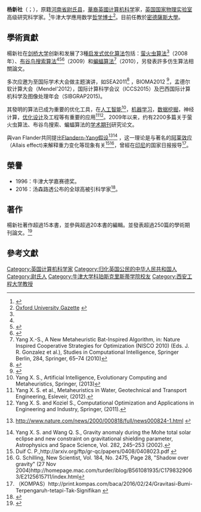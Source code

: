{{roughtranslation|time=2020-12-01}}
{{Infobox officeholder
|honorific-prefix=
|name=楊新社
|英文名=Xin-She Yang
|honorific-suffix=
|image=
|birth_date={{birth year and age|1965}}
|birth_place=
|sex=男
|nationality={{GBR}}
|office=
|term_start=
|term_end=
|predecessor=
|successor=
|educate=[[牛津大學|牛津大學]]應用數學博士
|alma_mater=[[牛津大學|牛津大學]]（Dphil）
|profession=電腦科學、優化算法、[[元啟發算法|元啟發算法]]
}}
'''杨新社'''（{{lang-en|Xin-She Yang}}；{{bd|1965年|catIdx=Yang Xin-She}}），原籍[[河南省|河南省]][[尉氏县|尉氏县]]，[[華裔英國人|華裔英國]][[计算机科学|计算机科学]]家，[[英国国家物理实验室|英国国家物理实验室]]高级研究科学家。<ref>{{cite web|url=https://math.xpu.edu.cn/info/1364/2787.htm|title=杨新社|website=西安工程大學理學院|date=2012-12-08|accessdate=2021-08-07|archive-date=2021-08-07|archive-url=https://web.archive.org/web/20210807142612/https://math.xpu.edu.cn/info/1364/2787.htm|dead-url=no}}</ref>牛津大学應用数学[[哲學博士|哲学博士]]<ref>[http://www.ox.ac.uk/gazette/1997-8/weekly/050298/exam.htm Oxford University Gazette] {{Wayback|url=http://www.ox.ac.uk/gazette/1997-8/weekly/050298/exam.htm|date=20120928071146}}</ref>。目前任教於[[密德薩斯大學|密德薩斯大學]]。

== 學術貢獻 ==
楊新社在[[剑桥大学|剑桥大学]]创新和发展了3種[[啟發式演算法|启发式优化算法]]包括：[[萤火虫算法|萤火虫算法]]<ref name="firefly2008" />（2008年）、[[布谷鸟搜索算法|布谷鸟搜索算法]]<ref name="cuckoo2009" /><ref>{{cite web |url=http://www.sciencedaily.com/releases/2010/05/100527213816.htm |title=Novel 'cuckoo search algorithm' beats particle swarm optimization in engineering design |publisher=Sciencedaily.com |date=2010-05-28 |accessdate=2013-05-14 |archive-date=2020-11-09 |archive-url=https://web.archive.org/web/20201109032223/http://www.sciencedaily.com/releases/2010/05/100527213816.htm |dead-url=no }}</ref><ref>{{cite web |author=Tue, 06/01/2010 - 12:07pm |url=http://www.scientificcomputing.com/news-DA-Novel-Cuckoo-Search-Algorithm-Beats-Particle-Swarm-Optimization-060110.aspx |title=Novel 'Cuckoo Search Algorithm' Beats Particle Swarm Optimization |publisher=Scientificcomputing.com |date= |accessdate=2013-05-14 |archive-url=https://web.archive.org/web/20120311231333/http://www.scientificcomputing.com/news-DA-Novel-Cuckoo-Search-Algorithm-Beats-Particle-Swarm-Optimization-060110.aspx |archive-date=2012-03-11 |dead-url=yes }}</ref>（2009）和[[蝙蝠算法|蝙蝠算法]]<ref>Yang X.-S., A New Metaheuristic Bat-Inspired Algorithm, in: Nature Inspired Cooperative Strategies for Optimization (NISCO 2010) (Eds. J. R. Gonzalez et al.), Studies in Computational Intelligence, Springer Berlin, 284, Springer, 65–74 (2010)</ref>（2010），另發表許多仿生算法相關論文。

多次应邀为至国际学术大会做主题演讲，如SEA2011<ref>{{cite web |url=http://www.rebennack.net/SEA2011/ |title=SEA 2011 - 10th International Symposium on Experimental Algorithms |publisher=Rebennack.net |date= |accessdate=2013-05-14 |archive-date=2017-03-30 |archive-url=https://web.archive.org/web/20170330043132/http://www.rebennack.net/SEA2011/ |dead-url=no }}</ref> ，BIOMA2012 <ref>{{cite web |url=http://bioma.ijs.si/conference/2012/ |title=BIOMA 2012 |publisher=Bioma.ijs.si |date= |accessdate=2013-05-14 |archive-date=2013-02-27 |archive-url=https://web.archive.org/web/20130227173913/http://bioma.ijs.si/conference/2012/ |dead-url=no }}</ref>，孟德尔软计算大会（Mendel'2012），国际计算科学会议（ICCS2015）及巴西国际计算机科学及图像处理年会（SIBGRAP2015)。

其發明的算法已成为重要的优化工具，在[[人工智能|人工智能]]<ref>Yang X. S., Artificial Intelligence, Evolutionary Computing and Metaheuristics, Springer, (2013)</ref>，[[机器学习|机器学习]]，[[数据挖掘|数据挖掘]]，神经计算，[[优化|优化设计]]及工程等有重要的应用<ref>Yang X. S. et al., Metaheuristics in Water, Geotechnical and Transport Engineering, Esleveir, (2012).</ref><ref> Yang X. S. and Koziel S., Computational Optimization and Applications in Engineering and Industry, Springer, (2011). </ref>。2009年以来，约有2200多篇关于萤火虫算法、布谷鸟搜索、蝙蝠算法的[[学术期刊|学术期刊]]研究论文。

與van Flander共同提出[[Flandern-Yang假设|Flandern-Yang假设]]<ref>{{cite journal|title=What's the matter with gravity?|date=18 August 2000|doi=10.1038/news000824-1}} http://www.nature.com/news/2000/000818/full/news000824-1.html {{Wayback|url=http://www.nature.com/news/2000/000818/full/news000824-1.html |date=20161206065238 }}</ref><ref>Yang X. S. and Wang Q. S., Gravity anomaly during the Mohe total solar eclipse and new constraint on gravitational shielding parameter, Astrophysics and Space Science, Vol. 282, 245–253 (2002).</ref> ，这一理论是与著名的[[阿莱效应|阿莱效应]]（Allais effect)来解释重力变化等现象有关<ref>Duif C. P.,http://arxiv.org/ftp/gr-qc/papers/0408/0408023.pdf {{Wayback|url=http://arxiv.org/ftp/gr-qc/papers/0408/0408023.pdf |date=20210829074922 }}</ref><ref>G. Schilling, New Scientist,  Vol. 184, No. 2475, Page 28, "Shadow over gravity" (27 Nov 2004)http://homepage.mac.com/turder/iblog/B561081935/C1798329063/E2125615711/index.html{{dead link|date=2018年1月 |bot=InternetArchiveBot |fix-attempted=yes }}</ref>，曾經在[[印尼|印尼]]的国家日报报导<ref>（KOMPAS）http://print.kompas.com/baca/2016/02/24/Gravitasi-Bumi-Terpengaruh-tetapi-Tak-Signifikan {{Wayback|url=http://print.kompas.com/baca/2016/02/24/Gravitasi-Bumi-Terpengaruh-tetapi-Tak-Signifikan |date=20160827092910 }}</ref>。

== 榮譽 ==

* 1996：牛津大学嘉赛德奖。
* 2016：汤森路透公布的全球高被引科学家<ref>{{Cite web|title=存档副本|url=http://hcr.stateofinnovation.thomsonreuters.com/|access-date=2016-11-19|archive-url=https://web.archive.org/web/20161205140036/http://hcr.stateofinnovation.thomsonreuters.com/|archive-date=2016-12-05|dead-url=yes}}</ref>。

== 著作 ==
楊新社著作超過15本書，並參與超過20本書的編輯。並發表超過250篇的學術期刊論文。<ref>{{Cite book|chapter=Nature-Inspired Optimization Algorithms|url=https://books.google.com.tw/books?hl=en&lr=&id=La_YDwAAQBAJ&oi=fnd&pg=PP1&dq=info:NfuiUhZuX-MJ:scholar.google.com&ots=OfUuYMrw8P&sig=af0gFZOfH52-B7f2ASwSkgT-ftg&redir_esc=y#v=onepage&q&f=false|publisher=Academic Press|date=2020-09-09|isbn=978-0-12-821989-8|language=en|first=Xin-She|last=Yang|title=|access-date=2021-05-25|archive-date=2021-05-25|archive-url=https://web.archive.org/web/20210525134701/https://books.google.com.tw/books?hl=en&lr=&id=La_YDwAAQBAJ&oi=fnd&pg=PP1&dq=info:NfuiUhZuX-MJ:scholar.google.com&ots=OfUuYMrw8P&sig=af0gFZOfH52-B7f2ASwSkgT-ftg&redir_esc=y#v=onepage&q&f=false|dead-url=no}}</ref>

==參考文獻==
{{reflist|2|refs=
<ref name=firefly2008>
{{cite book
|title=Nature-Inspired Metaheuristic Algorithms
|last1=Yang
|first1=X.-S.
|year=2008
|publisher=Luniver Press
}}
</ref>

<ref name=cuckoo2009>
{{cite book
|title=Cuckoo search via Lévy flights, in: World Congress on Nature & Biologically Inspired Computing (NaBIC 2009).
|last1=Yang
|first1=X.-S.
|last2=Deb
|first2=S.
|year=2009
|publisher=IEEE Publication, USA
|pages=210–214
}}
</ref>
}}

{{Authority control}}
{{DEFAULTSORT: Yang Xin-She}}
[[Category:英国计算机科学家|Category:英国计算机科学家]]
[[Category:归化英国公民的中华人民共和国人|Category:归化英国公民的中华人民共和国人]]
[[Category:尉氏人|Category:尉氏人]]
[[Category:牛津大学科珀斯克里斯蒂学院校友|Category:牛津大学科珀斯克里斯蒂学院校友]]
[[Category:西安工程大学教授|Category:西安工程大学教授]]